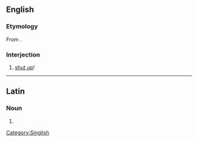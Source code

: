 ==English==

===Etymology===
From {{etyl|nan-hok|en}} {{zh-l|恬去|tr=tiām--khì, tiām--khù|shut up}}.

===Interjection===
{{en-interj}}

# {{label|en|Singapore|informal}} [[shut up]]!
[[Category:Singlish]]

----

==Latin==

===Noun===
{{la-noun-form|thiam}}

# {{inflection of|thia||acc|s|lang=la}}